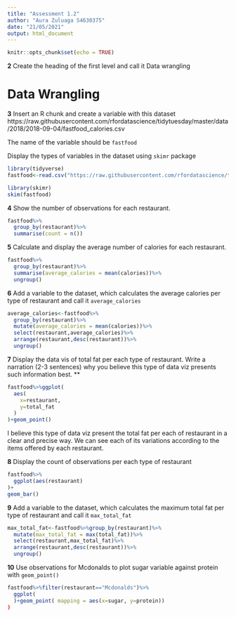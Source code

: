 ```yaml
---
title: "Assessment 1.2"
author: "Aura Zuluaga S4630375"
date: "21/05/2021"
output: html_document
---
```


```r
knitr::opts_chunk$set(echo = TRUE)
```

**2** Create the heading of the first level and call it Data wrangling

# Data Wrangling

**3** Insert an R chunk and create a variable with this dataset
https://raw.githubusercontent.com/rfordatascience/tidytuesday/master/data/2018/2018-09-04/fastfood_calories.csv

The name of the variable should be `fastfood`

Display the types of variables in the dataset using `skimr` package

```r
library(tidyverse)
fastfood<-read.csv("https://raw.githubusercontent.com/rfordatascience/tidytuesday/master/data/2018/2018-09-04/fastfood_calories.csv")

library(skimr)
skim(fastfood)
```

**4** Show the number of observations for each restaurant.

```r
fastfood%>%
  group_by(restaurant)%>%
  summarise(count = n())
```


**5** Calculate and display the average number of calories for each restaurant.

```r
fastfood%>%
  group_by(restaurant)%>%
  summarise(average_calories = mean(calories))%>%
  ungroup()
```


**6** Add a variable to the dataset, which calculates the average calories per type of restaurant and call it `average_calories` 

```r
average_calories<-fastfood%>%
  group_by(restaurant)%>%
  mutate(average_calories = mean(calories))%>%
  select(restaurant,average_calories)%>%
  arrange(restaurant,desc(restaurant))%>%
  ungroup()
```


**7** Display the data vis of total fat per each type of restaurant. Write a narration (2-3 sentences) why you believe this type of data viz presents such information best. **

```r
fastfood%>%ggplot(
  aes(
    x=restaurant,
    y=total_fat
  )
)+geom_point()
```

I believe this type of data viz present the total fat per each of restaurant in a clear and precise way. We can see each of its variations according to the items offered by each restaurant.

**8** Display the count of observations per each type of restaurant

```r
fastfood%>%
  ggplot(aes(restaurant)
)+
geom_bar()
```

**9** Add a variable to the dataset, which calculates the maximum total fat per type of restaurant and call it `max_total_fat` 

```r
max_total_fat<-fastfood%>%group_by(restaurant)%>%
  mutate(max_total_fat = max(total_fat))%>%
  select(restaurant,max_total_fat)%>%
  arrange(restaurant,desc(restaurant))%>%
  ungroup()
```


**10** Use observations for Mcdonalds to plot sugar variable against protein with `geom_point()` 

```r
fastfood%>%filter(restaurant=="Mcdonalds")%>%
  ggplot(
  )+geom_point( mapping = aes(x=sugar, y=protein))
)
```


